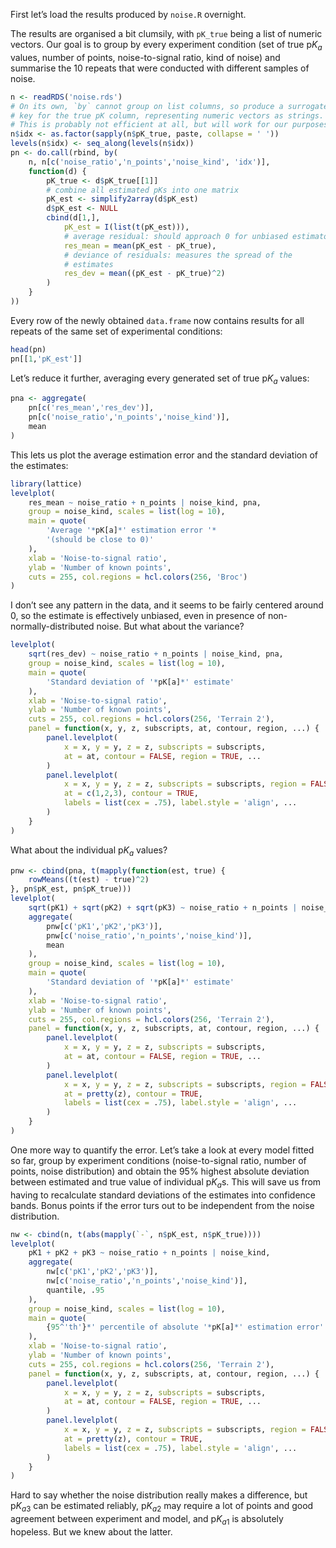 First let's load the results produced by `noise.R` overnight.

The results are organised a bit clumsily, with `pK_true` being a list of
numeric vectors. Our goal is to group by every experiment condition (set
of true $\mathrm{p}K_a$ values, number of points, noise-to-signal ratio,
kind of noise) and summarise the $10$ repeats that were conducted with
different samples of noise.

```r
n <- readRDS('noise.rds')
# On its own, `by` cannot group on list columns, so produce a surrogate
# key for the true pK column, representing numeric vectors as strings.
# This is probably not efficient at all, but will work for our purposes.
n$idx <- as.factor(sapply(n$pK_true, paste, collapse = ' '))
levels(n$idx) <- seq_along(levels(n$idx))
pn <- do.call(rbind, by(
	n, n[c('noise_ratio','n_points','noise_kind', 'idx')],
	function(d) {
		pK_true <- d$pK_true[[1]]
		# combine all estimated pKs into one matrix
		pK_est <- simplify2array(d$pK_est)
		d$pK_est <- NULL
		cbind(d[1,],
			pK_est = I(list(t(pK_est))),
			# average residual: should approach 0 for unbiased estimator
			res_mean = mean(pK_est - pK_true),
			# deviance of residuals: measures the spread of the
			# estimates
			res_dev = mean((pK_est - pK_true)^2)
		)
	}
))
```

Every row of the newly obtained `data.frame` now contains results for
all repeats of the same set of experimental conditions:

```r
head(pn)
pn[[1,'pK_est']]
```

Let's reduce it further, averaging every generated set of true
$\mathrm{p}K_a$ values:

```r
pna <- aggregate(
	pn[c('res_mean','res_dev')],
	pn[c('noise_ratio','n_points','noise_kind')],
	mean
)
```

This lets us plot the average estimation error and the standard
deviation of the estimates:
```r
library(lattice)
levelplot(
	res_mean ~ noise_ratio + n_points | noise_kind, pna,
	group = noise_kind, scales = list(log = 10),
	main = quote(
		'Average '*pK[a]*' estimation error '*
		'(should be close to 0)'
	),
	xlab = 'Noise-to-signal ratio',
	ylab = 'Number of known points',
	cuts = 255, col.regions = hcl.colors(256, 'Broc')
)
```

I don't see any pattern in the data, and it seems to be fairly centered
around $0$, so the estimate is effectively unbiased, even in presence of
non-normally-distributed noise. But what about the variance?
```r
levelplot(
	sqrt(res_dev) ~ noise_ratio + n_points | noise_kind, pna,
	group = noise_kind, scales = list(log = 10),
	main = quote(
		'Standard deviation of '*pK[a]*' estimate'
	),
	xlab = 'Noise-to-signal ratio',
	ylab = 'Number of known points',
	cuts = 255, col.regions = hcl.colors(256, 'Terrain 2'),
	panel = function(x, y, z, subscripts, at, contour, region, ...) {
		panel.levelplot(
			x = x, y = y, z = z, subscripts = subscripts,
			at = at, contour = FALSE, region = TRUE, ...
		)
		panel.levelplot(
			x = x, y = y, z = z, subscripts = subscripts, region = FALSE,
			at = c(1,2,3), contour = TRUE,
			labels = list(cex = .75), label.style = 'align', ...
		)
	}
)
```

What about the individual $\mathrm{p}K_a$ values?

```r
pnw <- cbind(pna, t(mapply(function(est, true) {
	rowMeans((t(est) - true)^2)
}, pn$pK_est, pn$pK_true)))
levelplot(
	sqrt(pK1) + sqrt(pK2) + sqrt(pK3) ~ noise_ratio + n_points | noise_kind,
	aggregate(
		pnw[c('pK1','pK2','pK3')],
		pnw[c('noise_ratio','n_points','noise_kind')],
		mean
	),
	group = noise_kind, scales = list(log = 10),
	main = quote(
		'Standard deviation of '*pK[a]*' estimate'
	),
	xlab = 'Noise-to-signal ratio',
	ylab = 'Number of known points',
	cuts = 255, col.regions = hcl.colors(256, 'Terrain 2'),
	panel = function(x, y, z, subscripts, at, contour, region, ...) {
		panel.levelplot(
			x = x, y = y, z = z, subscripts = subscripts,
			at = at, contour = FALSE, region = TRUE, ...
		)
		panel.levelplot(
			x = x, y = y, z = z, subscripts = subscripts, region = FALSE,
			at = pretty(z), contour = TRUE,
			labels = list(cex = .75), label.style = 'align', ...
		)
	}
)
```

One more way to quantify the error. Let's take a look at every model
fitted so far, group by experiment conditions (noise-to-signal ratio,
number of points, noise distribution) and obtain the 95% highest
absolute deviation between estimated and true value of individual
$\mathrm{p}K_a$s. This will save us from having to recalculate standard
deviations of the estimates into confidence bands. Bonus points if the
error turs out to be independent from the noise distribution.

```r
nw <- cbind(n, t(abs(mapply(`-`, n$pK_est, n$pK_true))))
levelplot(
	pK1 + pK2 + pK3 ~ noise_ratio + n_points | noise_kind,
	aggregate(
		nw[c('pK1','pK2','pK3')],
		nw[c('noise_ratio','n_points','noise_kind')],
		quantile, .95
	),
	group = noise_kind, scales = list(log = 10),
	main = quote(
		{95^'th'}*' percentile of absolute '*pK[a]*' estimation error'
	),
	xlab = 'Noise-to-signal ratio',
	ylab = 'Number of known points',
	cuts = 255, col.regions = hcl.colors(256, 'Terrain 2'),
	panel = function(x, y, z, subscripts, at, contour, region, ...) {
		panel.levelplot(
			x = x, y = y, z = z, subscripts = subscripts,
			at = at, contour = FALSE, region = TRUE, ...
		)
		panel.levelplot(
			x = x, y = y, z = z, subscripts = subscripts, region = FALSE,
			at = pretty(z), contour = TRUE,
			labels = list(cex = .75), label.style = 'align', ...
		)
	}
)
```

Hard to say whether the noise distribution really makes a difference,
but $\mathrm{p}K_{a3}$ can be estimated reliably, $\mathrm{p}K_{a2}$ may
require a lot of points and good agreement between experiment and model,
and $\mathrm{p}K_{a1}$ is absolutely hopeless. But we knew about the latter.
